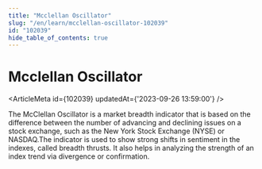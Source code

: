 ```yaml
---
title: "Mcclellan Oscillator"
slug: "/en/learn/mcclellan-oscillator-102039"
id: "102039"
hide_table_of_contents: true
---
```



# Mcclellan Oscillator

<ArticleMeta id={102039} updatedAt={'2023-09-26 13:59:00'} />
<div className='border-solid border-b border-t-0 my-4 border-[var(--ifm-color-gray-300)]' />

The McClellan Oscillator is a market breadth indicator that is based on the difference between the number of advancing and declining issues on a stock exchange, such as the New York Stock Exchange (NYSE) or NASDAQ.The indicator is used to show strong shifts in sentiment in the indexes, called breadth thrusts. It also helps in analyzing the strength of an index trend via divergence or confirmation.
